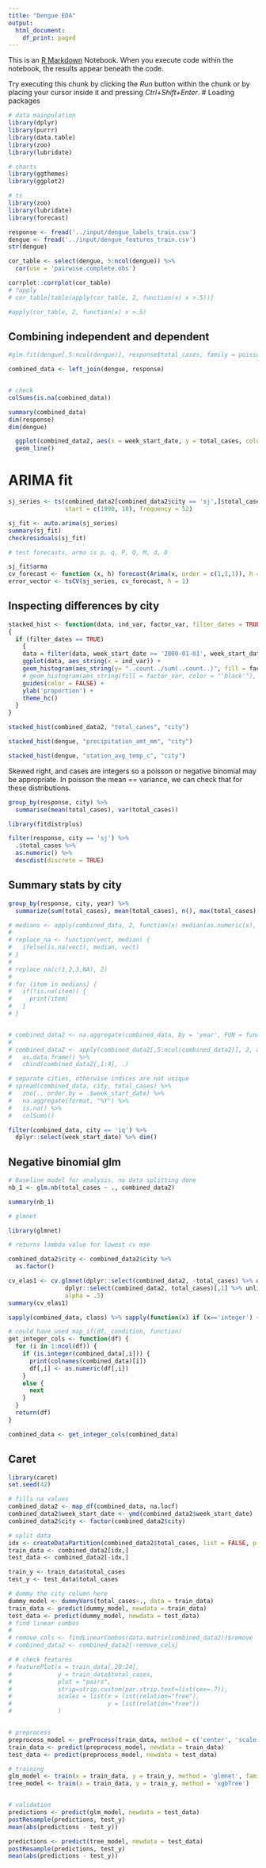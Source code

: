 ```yaml
---
title: "Dengue EDA"
output:
  html_document:
    df_print: paged
---
```


This is an [R Markdown](http://rmarkdown.rstudio.com) Notebook. When you execute code within the notebook, the results appear beneath the code.

Try executing this chunk by clicking the *Run* button within the chunk or by placing your cursor inside it and pressing *Ctrl+Shift+Enter*.
# Loading packages

```r

# data mainpulation
library(dplyr)
library(purrr)
library(data.table)
library(zoo)
library(lubridate)

# charts
library(ggthemes)
library(ggplot2)

# ts
library(zoo)
library(lubridate)
library(forecast)


```


```r
response <- fread('../input/dengue_labels_train.csv')
dengue <- fread('../input/dengue_features_train.csv')
str(dengue)

```

```r

cor_table <- select(dengue, 5:ncol(dengue)) %>%
  cor(use = 'pairwise.complete.obs')

corrplot::corrplot(cor_table)
# ?apply
# cor_table[table(apply(cor_table, 2, function(x) x >.5))]

#apply(cor_table, 2, function(x) x >.5)


```

## Combining independent and dependent

```r

#glm.fit(dengue[,5:ncol(dengue)], response$total_cases, family = poisson())

combined_data <- left_join(dengue, response)


# check
colSums(is.na(combined_data))

summary(combined_data)
dim(response)
dim(dengue)

```


```r


  ggplot(combined_data2, aes(x = week_start_date, y = total_cases, color = city)) +
  geom_line()
```

# ARIMA fit

```r

sj_series <- ts(combined_data2[combined_data2$city == 'sj',]$total_cases,
                start = c(1990, 18), frequency = 52)

sj_fit <- auto.arima(sj_series)
summary(sj_fit)
checkresiduals(sj_fit)

# test forecasts, arma is p, q, P, Q, M, d, D

sj_fit$arma
cv_forecast <- function (x, h) forecast(Arima(x, order = c(1,1,1)), h = 1)
error_vector <- tsCV(sj_series, cv_forecast, h = 1)
```

## Inspecting differences by city

```r

stacked_hist <- function(data, ind_var, factor_var, filter_dates = TRUE)
{
  if (filter_dates == TRUE)
    {
    data = filter(data, week_start_date >= '2000-01-01', week_start_date <= '2008-12-30')
    ggplot(data, aes_string(x = ind_var)) +
    geom_histogram(aes_string(y= "..count../sum(..count..)", fill = factor_var, color = "'black'"), bins =     60) +
    # geom_histogram(aes_string(fill = factor_var, color = "'black'"), bins = 60) +
    guides(color = FALSE) +
    ylab('proportion') +
    theme_hc()
  }
}

stacked_hist(combined_data2, "total_cases", "city")

stacked_hist(dengue, "precipitation_amt_mm", "city")

stacked_hist(dengue, "station_avg_temp_c", "city")
```

Skewed right, and cases are integers so a poisson or negative binomial may be appropriate. In poisson the mean == variance, we can check that for these distributions.

```r
group_by(response, city) %>%
  summarise(mean(total_cases), var(total_cases))

library(fitdistrplus)

filter(response, city == 'sj') %>%
  .$total_cases %>%
  as.numeric() %>%
  descdist(discrete = TRUE)
```


## Summary stats by city

```r

group_by(response, city, year) %>%
  summarize(sum(total_cases), mean(total_cases), n(), max(total_cases), min(total_cases))

```



```r
# medians <- apply(combined_data, 2, function(x) median(as.numeric(x), na.rm = TRUE))
#
# replace_na <- function(vect, median) {
#   ifelse(is.na(vect), median, vect)
# }
#
# replace_na(c(1,2,3,NA), 2)
#
# for (item in medians) {
#   if(!is.na(item)) {
#     print(item)
#   }
# }


# combined_data2 <- na.aggregate(combined_data, by = 'year', FUN = function(x) median(x, na.rm = TRUE))
#
# combined_data2 <- apply(combined_data2[,5:ncol(combined_data2)], 2, as.numeric) %>%
#   as.data.frame() %>%
#   cbind(combined_data2[,1:4], .)

# separate cities, otherwise indices are not unique
# spread(combined_data, city, total_cases) %>%
#   zoo(., order.by = .$week_start_date) %>%
#   na.aggregate(format, "%Y") %>%
#   is.na() %>%
#   colSums()

filter(combined_data, city == 'iq') %>%
  dplyr::select(week_start_date) %>% dim()

```

## Negative binomial glm

```r

# Baseline model for analysis, no data splitting done
nb_1 <- glm.nb(total_cases ~ ., combined_data2)

summary(nb_1)

# glmnet

library(glmnet)

# returns lambda value for lowest cv mse

combined_data2$city <- combined_data2$city %>%
  as.factor()

cv_elas1 <- cv.glmnet(dplyr::select(combined_data2, -total_cases) %>% data.matrix(),
                dplyr::select(combined_data2, total_cases)[,1] %>% unlist%>% as.numeric(), family = 'poisson',
                alpha = .5)
summary(cv_elas1)

sapply(combined_data, class) %>% sapply(function(x) if (x=='integer') {return(x)} else {return()} )

# could have used map_if(df, condition, function)
get_integer_cols <- function(df) {
  for (i in 1:ncol(df)) {
    if (is.integer(combined_data[,i])) {
      print(colnames(combined_data)[i])
      df[,i] <- as.numeric(df[,i])
    }
    else {
      next
    }
  }
  return(df)
}

combined_data <- get_integer_cols(combined_data)
```

## Caret

```r

library(caret)
set.seed(42)

# fills na values
combined_data2 <- map_df(combined_data, na.locf)
combined_data2$week_start_date <- ymd(combined_data2$week_start_date)
combined_data2$city <- factor(combined_data2$city)

# split data
idx <- createDataPartition(combined_data2$total_cases, list = FALSE, p = .8)
train_data <- combined_data2[idx,]
test_data <- combined_data2[-idx,]

train_y <- train_data$total_cases 
test_y <- test_data$total_cases

# dummy the city column here
dummy_model <- dummyVars(total_cases~., data = train_data)
train_data <- predict(dummy_model, newdata = train_data)
test_data <- predict(dummy_model, newdata = test_data)
# find linear combos
#
# remove_cols <- findLinearCombos(data.matrix(combined_data2))$remove
# combined_data2 <- combined_data2[-remove_cols]

# # check features
# featurePlot(x = train_data[,20:24],
#             y = train_data$total_cases,
#             plot = "pairs",
#             strip=strip.custom(par.strip.text=list(cex=.7)),
#             scales = list(x = list(relation="free"),
#                           y = list(relation="free"))
#             )


# preprocess
preprocess_model <- preProcess(train_data, method = c('center', 'scale'))
train_data <- predict(preprocess_model, newdata = train_data)
test_data <- predict(preprocess_model, newdata = test_data)

# training
glm_model <- train(x = train_data, y = train_y, method = 'glmnet', family = 'poisson')
tree_model <- train(x = train_data, y = train_y, method = 'xgbTree')


# validation
predictions <- predict(glm_model, newdata = test_data)
postResample(predictions, test_y)
mean(abs(predictions - test_y))

predictions <- predict(tree_model, newdata = test_data)
postResample(predictions, test_y)
mean(abs(predictions - test_y))


```
